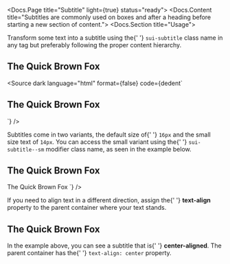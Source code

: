 
<Docs.Page title="Subtitle" light={true} status="ready">
	<Docs.Content title="Subtitles are commonly used on boxes and after a heading before starting a new section of content.">
		<Docs.Section title="Usage">
			<p>
				Transform some text into a subtitle using the{' '}
				<code>sui-subtitle</code> class name in any tag but preferably
				following the proper content hierarchy.
			</p>
			<Canvas>
				<div className="sui-wrap sui-theme--light">
					<div className="sui-layout sui-layout--spacing sui-layout--justify">
						<h2 className="sui-subtitle">The Quick Brown Fox</h2>
					</div>
				</div>
			</Canvas>
			<Source
				dark
				language="html"
				format={false}
				code={dedent`
<h2 class="sui-subtitle">The Quick Brown Fox</h2>
				`}
			/>
		</Docs.Section>
		<Docs.Section title="Modifiers">
			<p>
				Subtitles come in two variants, the default size of{' '}
				<code>16px</code> and the small size text of <code>14px</code>.
				You can access the small variant using the{' '}
				<code>sui-subtitle--sm</code> modifier class name, as seen in
				the example below.
			</p>
			<Canvas>
				<div className="sui-wrap sui-theme--light">
					<div className="sui-layout sui-layout--spacing sui-layout--justify">
						<h2 className="sui-subtitle sui-subtitle--sm">
							The Quick Brown Fox
						</h2>
					</div>
				</div>
			</Canvas>
			<Source
				dark
				language="html"
				format={false}
				code={dedent`
<h2 className="sui-subtitle sui-subtitle--sm">The Quick Brown Fox</h2>
				`}
			/>
		</Docs.Section>
		<Docs.Section title="Alignment">
			<p>
				If you need to align text in a different direction, assign the{' '}
				<strong>text-align</strong> property to the parent container
				where your text stands.
			</p>
			<Canvas>
				<div className="sui-wrap sui-theme--light">
					<div
						className="sui-layout sui-layout--spacing sui-layout--justify"
						style={{ textAlign: 'center' }}
					>
						<h2 className="sui-subtitle sui-subtitle--sm">
							The Quick Brown Fox
						</h2>
					</div>
				</div>
			</Canvas>
			<p>
				In the example above, you can see a subtitle that is{' '}
				<strong>center-aligned</strong>. The parent container has the{' '}
				<code>text-align: center</code> property.
			</p>
		</Docs.Section>
	</Docs.Content>
	<Docs.Footer />
</Docs.Page>
